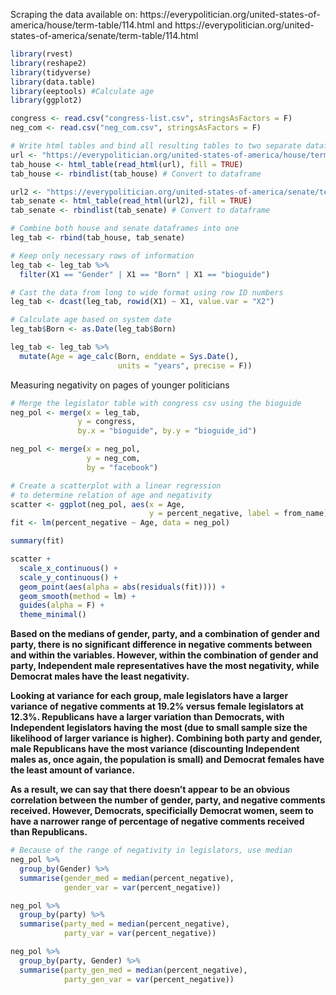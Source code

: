 Scraping the data available on: https://everypolitician.org/united-states-of-america/house/term-table/114.html and https://everypolitician.org/united-states-of-america/senate/term-table/114.html

```{r message=FALSE, warning=FALSE}
library(rvest)
library(reshape2)
library(tidyverse)
library(data.table)
library(eeptools) #Calculate age
library(ggplot2)

congress <- read.csv("congress-list.csv", stringsAsFactors = F)
neg_com <- read.csv("neg_com.csv", stringsAsFactors = F)

# Write html tables and bind all resulting tables to two separate dataframes
url <- "https://everypolitician.org/united-states-of-america/house/term-table/114.html"
tab_house <- html_table(read_html(url), fill = TRUE)
tab_house <- rbindlist(tab_house) # Convert to dataframe

url2 <- "https://everypolitician.org/united-states-of-america/senate/term-table/114.html"
tab_senate <- html_table(read_html(url2), fill = TRUE)
tab_senate <- rbindlist(tab_senate) # Convert to dataframe
```

```{r warning=FALSE}
# Combine both house and senate dataframes into one
leg_tab <- rbind(tab_house, tab_senate)

# Keep only necessary rows of information
leg_tab <- leg_tab %>%
  filter(X1 == "Gender" | X1 == "Born" | X1 == "bioguide")

# Cast the data from long to wide format using row ID numbers
leg_tab <- dcast(leg_tab, rowid(X1) ~ X1, value.var = "X2")

# Calculate age based on system date
leg_tab$Born <- as.Date(leg_tab$Born)

leg_tab <- leg_tab %>%
  mutate(Age = age_calc(Born, enddate = Sys.Date(),
                        units = "years", precise = F))

```
Measuring negativity on pages of younger politicians
```{r}
# Merge the legislator table with congress csv using the bioguide
neg_pol <- merge(x = leg_tab,
               y = congress,
               by.x = "bioguide", by.y = "bioguide_id")

neg_pol <- merge(x = neg_pol,
                 y = neg_com,
                 by = "facebook")

# Create a scatterplot with a linear regression
# to determine relation of age and negativity
scatter <- ggplot(neg_pol, aes(x = Age,
                               y = percent_negative, label = from_name))
fit <- lm(percent_negative ~ Age, data = neg_pol)

summary(fit)

scatter +
  scale_x_continuous() +
  scale_y_continuous() +
  geom_point(aes(alpha = abs(residuals(fit)))) +
  geom_smooth(method = lm) +
  guides(alpha = F) +
  theme_minimal()

```

**Based on the medians of gender, party, and a combination of gender and party, there is no significant difference in negative comments between and within the variables. However, within the combination of gender and party, Independent male representatives have the most negativity, while Democrat males have the least negativity.**

**Looking at variance for each group, male legislators have a larger variance of negative comments at 19.2% versus female legislators at 12.3%. Republicans have a larger variation than Democrats, with Independent legislators having the most (due to small sample size the likelihood of larger variance is higher). Combining both party and gender, male Republicans have the most variance (discounting Independent males as, once again, the population is small) and Democrat females have the least amount of variance.**

**As a result, we can say that there doesn't appear to be an obvious correlation between the number of gender, party, and negative comments received. However, Democrats, specificially Democrat women, seem to have a narrower range of percentage of negative comments received than Republicans.**

```{r}
# Because of the range of negativity in legislators, use median
neg_pol %>%
  group_by(Gender) %>%
  summarise(gender_med = median(percent_negative),
            gender_var = var(percent_negative))

neg_pol %>%
  group_by(party) %>%
  summarise(party_med = median(percent_negative),
            party_var = var(percent_negative))

neg_pol %>%
  group_by(party, Gender) %>%
  summarise(party_gen_med = median(percent_negative),
            party_gen_var = var(percent_negative))
```

